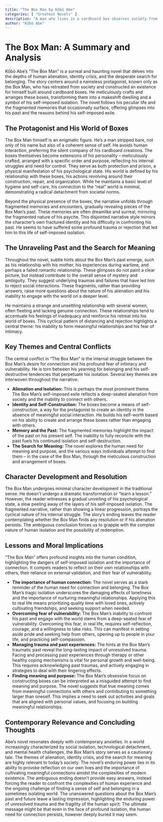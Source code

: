 ```yaml
---
title: "The Box Man by Kōbō Abe"
categories: [ "Greatest Novels" ]
description: "A man who lives in a cardboard box observes society from the margins."
author: "Kōbō Abe"
---
```

# The Box Man: A Summary and Analysis

Kōbō Abe's "The Box Man" is a surreal and haunting novel that delves into the depths of human alienation, identity crisis, and the desperate search for belonging.  The story centers around a nameless protagonist, known only as the Box Man, who has retreated from society and constructed an existence for himself built around cardboard boxes. He meticulously crafts and arranges these boxes, transforming them into a makeshift dwelling and a symbol of his self-imposed isolation.  The novel follows his peculiar life and the fragmented memories that occasionally surface, offering glimpses into his past and the reasons behind his self-imposed exile.


## The Protagonist and His World of Boxes

The Box Man himself is an enigmatic figure. He's a man stripped bare, not only of his name but also of a coherent sense of self. He avoids human interaction, preferring the silent company of his cardboard creations. The boxes themselves become extensions of his personality – meticulously crafted, arranged with a specific order and purpose, reflecting his internal struggles and need for control. They serve as both protection and prison, a physical manifestation of his psychological state.  His world is defined by his relationship with these boxes, his actions revolving around their construction, repair, and organization. While he maintains a basic level of hygiene and self-care, his connection to the "real" world is minimal, demonstrating a radical detachment from societal norms.

Beyond the physical presence of the boxes, the narrative unfolds through fragmented memories and encounters, gradually revealing pieces of the Box Man’s past. These memories are often dreamlike and surreal, mirroring the fragmented nature of his psyche. This disjointed narrative style mirrors the character's own fractured identity and his difficulty in confronting his past.  He seems to have suffered some profound trauma or rejection that led him to this life of self-imposed isolation.

## The Unraveling Past and the Search for Meaning

Throughout the novel, subtle hints about the Box Man's past emerge, such as his relationship with his mother, his experiences during wartime, and perhaps a failed romantic relationship.  These glimpses do not paint a clear picture, but instead contribute to the overall sense of mystery and ambiguity. They suggest underlying traumas and failures that have led him to reject social interactions.  These fragments, rather than providing answers, raise more questions about the nature of his alienation and his inability to engage with the world on a deeper level.

He maintains a strange and unsettling relationship with several women, often fleeting and lacking genuine connection. These relationships tend to accentuate his feelings of inadequacy and reinforce his retreat into his world of boxes. This cyclical pattern of distancing and rejection highlights a central theme: his inability to form meaningful relationships and his fear of intimacy.

## Key Themes and Central Conflicts

The central conflict in "The Box Man" is the internal struggle between the Box Man's desire for connection and his profound fear of intimacy and vulnerability.  He is torn between his yearning for belonging and his self-destructive tendencies that perpetuate his isolation.  Several key themes are interwoven throughout the narrative:

* **Alienation and Isolation:**  This is perhaps the most prominent theme. The Box Man's self-imposed exile reflects a deep-seated alienation from society and the inability to connect with others.
* **Identity and Self-Construction:**  The boxes become a means of self-construction, a way for the protagonist to create an identity in the absence of meaningful social interaction.  He builds his self-worth based on his ability to create and arrange these boxes rather than engaging with others.
* **Memory and the Past:**  The fragmented memories highlight the impact of the past on his present self.  The inability to fully reconcile with the past fuels his continued isolation and self-destruction.
* **The Search for Meaning:** The novel explores the human need for meaning and purpose, and the various ways individuals attempt to find them – in the case of the Box Man, through the meticulous construction and arrangement of boxes.

## Character Development and Resolution

The Box Man undergoes minimal character development in the traditional sense. He doesn't undergo a dramatic transformation or "learn a lesson." However, the reader witnesses a gradual unveiling of his psychological state, a slow peeling away of the layers of his self-imposed isolation. The fragmented narrative, rather than showing a linear progression, portrays the cyclical nature of his internal struggle. The story's ending leaves the reader contemplating whether the Box Man finds any resolution or if his alienation persists. The ambiguous conclusion forces us to grapple with the complex nature of human isolation and the possibility of redemption.

## Lessons and Moral Implications

"The Box Man" offers profound insights into the human condition, highlighting the dangers of self-imposed isolation and the importance of connection. It compels readers to reflect on their own relationships with others, their reliance on external validation, and their fear of vulnerability.

* **The importance of human connection:** The novel serves as a stark reminder of the human need for connection and belonging. The Box Man's tragic isolation underscores the damaging effects of loneliness and the importance of nurturing meaningful relationships. Applying this to real life means prioritizing quality time with loved ones, actively cultivating friendships, and seeking support when needed.
* **Overcoming fear of vulnerability:** The Box Man's inability to confront his past and engage with the world stems from a deep-seated fear of vulnerability.  Overcoming this fear, in real life, requires self-reflection, courage, and a willingness to take risks. This can manifest in setting aside pride and seeking help from others, opening up to people in your life, and practicing self-compassion.
* **Managing trauma and past experiences:** The hints at the Box Man's traumatic past reveal the long-lasting impact of unresolved trauma. Facing and processing past experiences through therapy or other healthy coping mechanisms is vital for personal growth and well-being. This requires acknowledging past traumas, and actively engaging in strategies to deal with their lingering effects.
* **Finding meaning and purpose:** The Box Man's obsessive focus on constructing boxes can be interpreted as a misguided attempt to find meaning and purpose. The novel suggests that true meaning comes from meaningful connections with others and contributing to something larger than oneself. This implies a need to seek out activities and goals that are aligned with personal values, and focusing on building meaningful relationships.

##  Contemporary Relevance and Concluding Thoughts

Abe's novel resonates deeply with contemporary anxieties.  In a world increasingly characterized by social isolation, technological detachment, and mental health challenges, the Box Man's story serves as a cautionary tale. The themes of alienation, identity crisis, and the search for meaning are highly relevant to today's society. The novel's enduring power lies in its ability to provoke reflection on our own lives and the importance of cultivating meaningful connections amidst the complexities of modern existence.  The ambiguous ending doesn’t provide easy answers, instead forcing the reader to confront the complexities of human experience and the ongoing challenge of finding a sense of self and belonging in a sometimes isolating world. The unanswered questions about the Box Man's past and future leave a lasting impression, highlighting the enduring power of unresolved trauma and the fragility of the human spirit. The ultimate message might be that even in the face of profound isolation, the human need for connection persists, however deeply buried it may seem.

